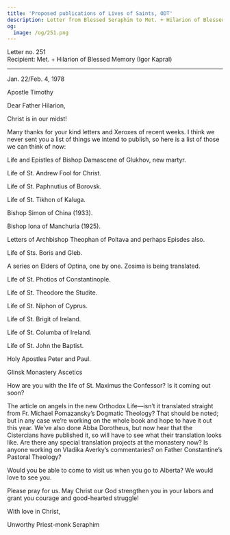 ```yaml
---
title: 'Proposed publications of Lives of Saints, ODT'
description: Letter from Blessed Seraphim to Met. + Hilarion of Blessed Memory.
og:
  image: /og/251.png
---
```


<div style={{textAlign:'right', fontFamily:'monospace'}}>Letter no. 251</div>
<div style={{textAlign:'left', fontFamily:'monospace'}}>Recipient: Met. + Hilarion of Blessed Memory (Igor Kapral)</div>

---

Jan. 22/Feb. 4, 1978

Apostle Timothy

Dear Father Hilarion,

Christ is in our midst!

Many thanks for your kind letters and Xeroxes of recent weeks. I think we never sent you a list of things we intend to publish, so here is a list of those we can think of now:

Life and Epistles of Bishop Damascene of Glukhov, new martyr.

Life of St. Andrew Fool for Christ.

Life of St. Paphnutius of Borovsk.

Life of St. Tikhon of Kaluga.

Bishop Simon of China (1933).

Bishop Iona of Manchuria (1925).

Letters of Archbishop Theophan of Poltava and perhaps Episdes also.

Life of Sts. Boris and Gleb.

A series on Elders of Optina, one by one. Zosima is being translated.

Life of St. Photios of Constantinople.

Life of St. Theodore the Studite.

Life of St. Niphon of Cyprus.

Life of St. Brigit of Ireland.

Life of St. Columba of Ireland.

Life of St. John the Baptist.

Holy Apostles Peter and Paul.

Glinsk Monastery Ascetics

How are you with the life of St. Maximus the Confessor? Is it coming out soon?

The article on angels in the new Orthodox Life—isn’t it translated straight from Fr. Michael Pomazansky’s Dogmatic Theology? That should be noted; but in any case we’re working on the whole book and hope to have it out this year. We’ve also done Abba Dorotheus, but now hear that the Cistercians have published it, so will have to see what their translation looks like. Are there any special translation projects at the monastery now? Is anyone working on Vladika Averky’s commentaries? on Father Constantine’s Pastoral Theology?

Would you be able to come to visit us when you go to Alberta? We would love to see you.

Please pray for us. May Christ our God strengthen you in your labors and grant you courage and good-hearted struggle!

With love in Christ,

Unworthy Priest-monk Seraphim